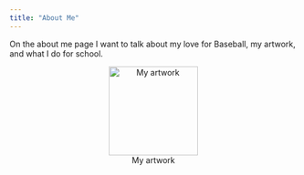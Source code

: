 ```yaml
---
title: "About Me"
---
```


On the about me page I want to talk about my love for Baseball, my artwork, and what I do for school.

::: {style="text-align: center;"}
![My artwork](pics/Art1.JPEG){width="156"}
:::
